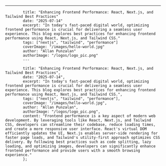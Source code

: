 ---
            title: "Enhancing Frontend Performance: React, Next.js, and Tailwind Best Practices"
            date: "2025-07-14"
            excerpt: "In today's fast-paced digital world, optimizing frontend performance is crucial for delivering a seamless user experience. This blog explores best practices for enhancing frontend performance using React, Next.js, and Tailwind CSS."
            tags: ["nextjs", "tailwind", "performance"]
            coverImage: "/images/hello-world.jpg"
            author: "Allan Punzalan"
            authorImage: "/logos/logo_pic.png"
            ---

            title: "Enhancing Frontend Performance: React, Next.js, and Tailwind Best Practices",
            date: "2025-07-14",
            excerpt: "In today's fast-paced digital world, optimizing frontend performance is crucial for delivering a seamless user experience. This blog explores best practices for enhancing frontend performance using React, Next.js, and Tailwind CSS.",
            tags: ["nextjs", "tailwind", "performance"],
            coverImage: "/images/hello-world.jpg",
            author: "Allan Punzalan",
            authorImage: "/logos/logo_pic.png",
            content: "Frontend performance is a key aspect of modern web development. By leveraging tools like React, Next.js, and Tailwind CSS, developers can streamline their codebase, reduce loading times, and create a more responsive user interface. React's virtual DOM efficiently updates the UI, Next.js enables server-side rendering for faster page loads, and Tailwind's utility-first approach optimizes CSS delivery. By following best practices such as code splitting, lazy loading, and optimizing images, developers can significantly enhance frontend performance and provide users with a smooth browsing experience."
            };